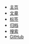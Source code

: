 - [主页]()
- [文章](page/1)
- [标签](tags)
- [归档](archives)
- [搜索](search)
- [GitHub](https://github.com/suziwen/markdownxiaoshujiang)
